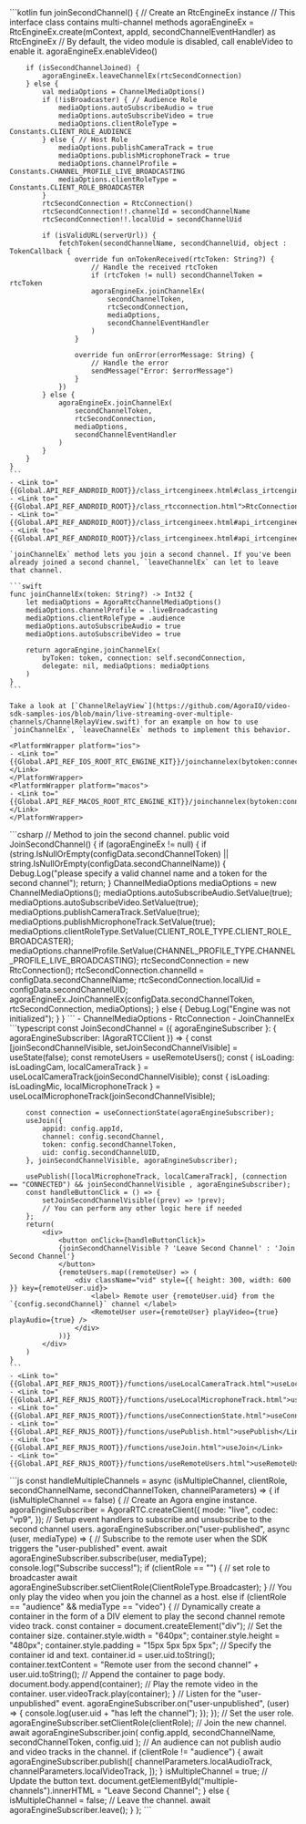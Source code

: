 <PlatformWrapper platform="android">
    ```kotlin
    fun joinSecondChannel() {
        // Create an RtcEngineEx instance
        // This interface class contains multi-channel methods
        agoraEngineEx = RtcEngineEx.create(mContext, appId, secondChannelEventHandler) as RtcEngineEx
        // By default, the video module is disabled, call enableVideo to enable it.
        agoraEngineEx.enableVideo()

        if (isSecondChannelJoined) {
            agoraEngineEx.leaveChannelEx(rtcSecondConnection)
        } else {
            val mediaOptions = ChannelMediaOptions()
            if (!isBroadcaster) { // Audience Role
                mediaOptions.autoSubscribeAudio = true
                mediaOptions.autoSubscribeVideo = true
                mediaOptions.clientRoleType = Constants.CLIENT_ROLE_AUDIENCE
            } else { // Host Role
                mediaOptions.publishCameraTrack = true
                mediaOptions.publishMicrophoneTrack = true
                mediaOptions.channelProfile = Constants.CHANNEL_PROFILE_LIVE_BROADCASTING
                mediaOptions.clientRoleType = Constants.CLIENT_ROLE_BROADCASTER
            }
            rtcSecondConnection = RtcConnection()
            rtcSecondConnection!!.channelId = secondChannelName
            rtcSecondConnection!!.localUid = secondChannelUid

            if (isValidURL(serverUrl)) {
                fetchToken(secondChannelName, secondChannelUid, object : TokenCallback {
                    override fun onTokenReceived(rtcToken: String?) {
                        // Handle the received rtcToken
                        if (rtcToken != null) secondChannelToken = rtcToken
                        agoraEngineEx.joinChannelEx(
                            secondChannelToken,
                            rtcSecondConnection,
                            mediaOptions,
                            secondChannelEventHandler
                        )
                    }

                    override fun onError(errorMessage: String) {
                        // Handle the error
                        sendMessage("Error: $errorMessage")
                    }
                })
            } else {
                agoraEngineEx.joinChannelEx(
                    secondChannelToken,
                    rtcSecondConnection,
                    mediaOptions,
                    secondChannelEventHandler
                )
            }
        }
    }    
    ```
    - <Link to="{{Global.API_REF_ANDROID_ROOT}}/class_irtcengineex.html#class_irtcengineex">RtcEngineEx</Link>
    - <Link to="{{Global.API_REF_ANDROID_ROOT}}/class_rtcconnection.html">RtcConnection</Link>
    - <Link to="{{Global.API_REF_ANDROID_ROOT}}/class_irtcengineex.html#api_irtcengineex_joinchannelex">joinChannelEx</Link>
    - <Link to="{{Global.API_REF_ANDROID_ROOT}}/class_irtcengineex.html#api_irtcengineex_leavechannelex">leaveChannelEx</Link>
</PlatformWrapper>
<PlatformWrapper platform={["ios","macos"]}>

    `joinChannelEx` method lets you join a second channel. If you've been already joined a second channel, `leaveChannelEx` can let to leave that channel.

    ```swift
    func joinChannelEx(token: String?) -> Int32 {
        let mediaOptions = AgoraRtcChannelMediaOptions()
        mediaOptions.channelProfile = .liveBroadcasting
        mediaOptions.clientRoleType = .audience
        mediaOptions.autoSubscribeAudio = true
        mediaOptions.autoSubscribeVideo = true

        return agoraEngine.joinChannelEx(
            byToken: token, connection: self.secondConnection,
            delegate: nil, mediaOptions: mediaOptions
        )
    }
    ```

    Take a look at [`ChannelRelayView`](https://github.com/AgoraIO/video-sdk-samples-ios/blob/main/live-streaming-over-multiple-channels/ChannelRelayView.swift) for an example on how to use `joinChannelEx`, `leaveChannelEx` methods to implement this behavior.

    <PlatformWrapper platform="ios">
    - <Link to="{{Global.API_REF_IOS_ROOT_RTC_ENGINE_KIT}}/joinchannelex(bytoken:connection:delegate:mediaoptions:joinsuccess:)">joinChannelEx(byToken:connection:delegate:mediaOptions:joinSuccess:)</Link>
    </PlatformWrapper>
    <PlatformWrapper platform="macos">
    - <Link to="{{Global.API_REF_MACOS_ROOT_RTC_ENGINE_KIT}}/joinchannelex(bytoken:connection:delegate:mediaoptions:joinsuccess:)">joinChannelEx(byToken:connection:delegate:mediaOptions:joinSuccess:)</Link>
    </PlatformWrapper>

</PlatformWrapper>
<PlatformWrapper platform="unity">
    ```csharp
        // Method to join the second channel.
    public void JoinSecondChannel()
    {
        if (agoraEngineEx != null)
        {
            if (string.IsNullOrEmpty(configData.secondChannelToken) || string.IsNullOrEmpty(configData.secondChannelName))
            {
                Debug.Log("please specify a valid channel name and a token for the second channel");
                return;
            }
            ChannelMediaOptions mediaOptions = new ChannelMediaOptions();
            mediaOptions.autoSubscribeAudio.SetValue(true);
            mediaOptions.autoSubscribeVideo.SetValue(true);
            mediaOptions.publishCameraTrack.SetValue(true);
            mediaOptions.publishMicrophoneTrack.SetValue(true);
            mediaOptions.clientRoleType.SetValue(CLIENT_ROLE_TYPE.CLIENT_ROLE_BROADCASTER);
            mediaOptions.channelProfile.SetValue(CHANNEL_PROFILE_TYPE.CHANNEL_PROFILE_LIVE_BROADCASTING);
            rtcSecondConnection = new RtcConnection();
            rtcSecondConnection.channelId = configData.secondChannelName;
            rtcSecondConnection.localUid = configData.secondChannelUID;
            agoraEngineEx.JoinChannelEx(configData.secondChannelToken, rtcSecondConnection, mediaOptions);
        }
        else
        {
            Debug.Log("Engine was not initialized");
        }
    }
    ```
    - <Link to="{{Global.API_REF_UNITY_ROOT}}/class_channelmediaoptions.html">ChannelMediaOptions</Link>
    - <Link to="{{Global.API_REF_UNITY_ROOT}}/class_rtcconnection.html">RtcConnection</Link>
    - <Link to="{{Global.API_REF_UNITY_ROOT}}/class_irtcengineex.html#api_irtcengineex_joinchannelex">JoinChannelEx</Link>

</PlatformWrapper>
<PlatformWrapper platform="react-js">
    ```typescript
    const JoinSecondChannel = ({ agoraEngineSubscriber }: { agoraEngineSubscriber: IAgoraRTCClient }) => {
        const [joinSecondChannelVisible, setJoinSecondChannelVisible] = useState(false);
        const remoteUsers = useRemoteUsers();
        const { isLoading: isLoadingCam, localCameraTrack } = useLocalCameraTrack(joinSecondChannelVisible);
        const { isLoading: isLoadingMic, localMicrophoneTrack } = useLocalMicrophoneTrack(joinSecondChannelVisible);
        
        const connection = useConnectionState(agoraEngineSubscriber);
        useJoin({
            appid: config.appId,
            channel: config.secondChannel,
            token: config.secondChannelToken,
            uid: config.secondChannelUID,
        }, joinSecondChannelVisible, agoraEngineSubscriber);
        
        usePublish([localMicrophoneTrack, localCameraTrack], (connection == "CONNECTED") && joinSecondChannelVisible , agoraEngineSubscriber);
        const handleButtonClick = () => {
            setJoinSecondChannelVisible((prev) => !prev);
            // You can perform any other logic here if needed
        };
        return(
            <div>
                <button onClick={handleButtonClick}>
                {joinSecondChannelVisible ? 'Leave Second Channel' : 'Join Second Channel'}
                </button>
                {remoteUsers.map((remoteUser) => (
                    <div className="vid" style={{ height: 300, width: 600 }} key={remoteUser.uid}>
                        <label> Remote user {remoteUser.uid} from the `{config.secondChannel}` channel </label>
                        <RemoteUser user={remoteUser} playVideo={true} playAudio={true} />
                    </div>
                ))}
            </div>
        )
    }
    ```
    - <Link to="{{Global.API_REF_RNJS_ROOT}}/functions/useLocalCameraTrack.html">useLocalCameraTrack</Link>
    - <Link to="{{Global.API_REF_RNJS_ROOT}}/functions/useLocalMicrophoneTrack.html">useLocalMicrophoneTrack</Link>
    - <Link to="{{Global.API_REF_RNJS_ROOT}}/functions/useConnectionState.html">useConnectionState</Link>
    - <Link to="{{Global.API_REF_RNJS_ROOT}}/functions/usePublish.html">usePublish</Link>
    - <Link to="{{Global.API_REF_RNJS_ROOT}}/functions/useJoin.html">useJoin</Link>
    - <Link to="{{Global.API_REF_RNJS_ROOT}}/functions/useRemoteUsers.html">useRemoteUsers</Link>
</PlatformWrapper>
<PlatformWrapper platform="web">
```js
const handleMultipleChannels = async (isMultipleChannel, clientRole, secondChannelName, secondChannelToken, channelParameters) => {
    if (isMultipleChannel == false) {
    // Create an Agora engine instance.
    agoraEngineSubscriber = AgoraRTC.createClient({
        mode: "live",
        codec: "vp9",
    });
    // Setup event handlers to subscribe and unsubscribe to the second channel users.
    agoraEngineSubscriber.on("user-published", async (user, mediaType) => {
        // Subscribe to the remote user when the SDK triggers the "user-published" event.
        await agoraEngineSubscriber.subscribe(user, mediaType);
        console.log("Subscribe success!");
        if (clientRole == "") {
        // set role to broadcaster
        await agoraEngineSubscriber.setClientRole(ClientRoleType.Broadcaster);
        }
        // You only play the video when you join the channel as a host.
        else if (clientRole == "audience" && mediaType == "video") {
        // Dynamically create a container in the form of a DIV element to play the second channel remote video track.
        const container = document.createElement("div");
        // Set the container size.
        container.style.width = "640px";
        container.style.height = "480px";
        container.style.padding = "15px 5px 5px 5px";
        // Specify the container id and text.
        container.id = user.uid.toString();
        container.textContent =
            "Remote user from the second channel" + user.uid.toString();
        // Append the container to page body.
        document.body.append(container);
        // Play the remote video in the container.
        user.videoTrack.play(container);
        }
        // Listen for the "user-unpublished" event.
        agoraEngineSubscriber.on("user-unpublished", (user) => {
        console.log(user.uid + "has left the channel");
        });
    });
    // Set the user role.
    agoraEngineSubscriber.setClientRole(clientRole);
    // Join the new channel.
    await agoraEngineSubscriber.join(
        config.appId,
        secondChannelName,
        secondChannelToken,
        config.uid
    );
    // An audience can not publish audio and video tracks in the channel.
    if (clientRole != "audience") {
        await agoraEngineSubscriber.publish([
        channelParameters.localAudioTrack,
        channelParameters.localVideoTrack,
        ]);
    }
    isMultipleChannel = true;
    // Update the button text.
    document.getElementById("multiple-channels").innerHTML =
        "Leave Second Channel";
    } else {
    isMultipleChannel = false;
    // Leave the channel.
    await agoraEngineSubscriber.leave();
    }
};
```
</PlatformWrapper>
